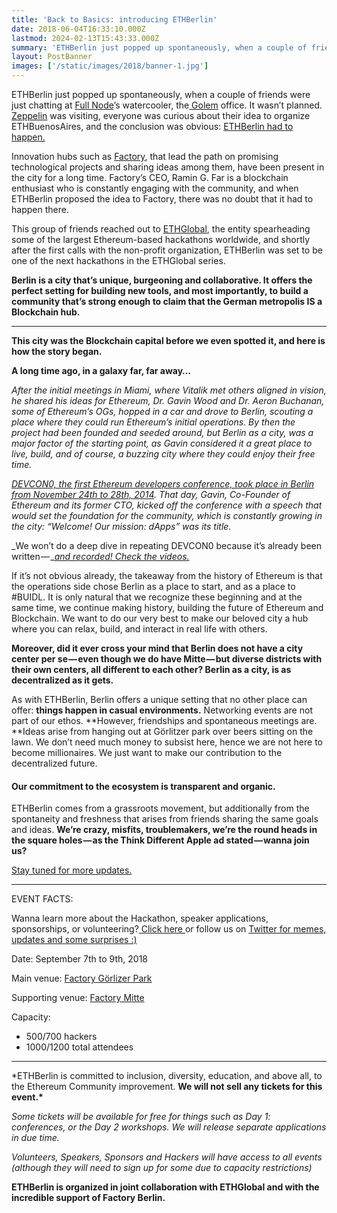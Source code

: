 ```yaml
---
title: 'Back to Basics: introducing ETHBerlin'
date: 2018-06-04T16:33:10.000Z
lastmod: 2024-02-13T15:43:33.000Z
summary: 'ETHBerlin just popped up spontaneously, when a couple of friends were just chatting at Full Node’s watercooler, the Golem office. It wasn’t…'
layout: PostBanner
images: ['/static/images/2018/banner-1.jpg']
---
```


ETHBerlin just popped up spontaneously, when a couple of friends were just chatting at [Full Node](https://fullnode.berlin)’s watercooler, the[ Golem](https://golem.network) office. It wasn’t planned. [Zeppelin](https://zeppelin.org) was visiting, everyone was curious about their idea to organize ETHBuenosAires, and the conclusion was obvious: [ETHBerlin had to happen.](https://ethberlin.com)

Innovation hubs such as [Factory](https://factoryberlin.com), that lead the path on promising technological projects and sharing ideas among them, have been present in the city for a long time. Factory’s CEO, Ramin G. Far is a blockchain enthusiast who is constantly engaging with the community, and when ETHBerlin proposed the idea to Factory, there was no doubt that it had to happen there.

This group of friends reached out to [ETHGlobal](https://ethglobal.co/), the entity spearheading some of the largest Ethereum-based hackathons worldwide, and shortly after the first calls with the non-profit organization, ETHBerlin was set to be one of the next hackathons in the ETHGlobal series.

**Berlin is a city that’s unique, burgeoning and collaborative. It offers the perfect setting for building new tools, and most importantly, to build a community that’s strong enough to claim that the German metropolis IS a Blockchain hub.**

---

**This city was the Blockchain capital before we even spotted it, and here is how the story began.**

**A long time ago, in a galaxy far, far away…**

_After the initial meetings in Miami, where Vitalik met others aligned in vision, he shared his ideas for Ethereum, Dr. Gavin Wood and Dr. Aeron Buchanan, some of Ethereum’s OGs, hopped in a car and drove to Berlin, scouting a place where they could run Ethereum’s initial operations. By then the project had been founded and seeded around, but Berlin as a city, was a major factor of the starting point, as Gavin considered it a great place to live, build, and of course, a buzzing city where they could enjoy their free time._

[_DEVCON0, the first Ethereum developers conference, took place in Berlin from November 24th to 28th, 2014_](https://blog.ethereum.org/2014/12/05/devcon-0-recap/)_. That day, Gavin, Co-Founder of Ethereum and its former CTO, kicked off the conference with a speech that would set the foundation for the community, which is constantly growing in the city: “Welcome! Our mission: dApps” was its title._

_We won’t do a deep dive in repeating DEVCON0 because it’s already been written — _[_and recorded! Check the videos._](https://youtu.be/_BvvUlKDqp0)

If it’s not obvious already, the takeaway from the history of Ethereum is that the operations side chose Berlin as a place to start, and as a place to #BUIDL. It is only natural that we recognize these beginning and at the same time, we continue making history, building the future of Ethereum and Blockchain. We want to do our very best to make our beloved city a hub where you can relax, build, and interact in real life with others.

**Moreover, did it ever cross your mind that Berlin does not have a city center per se — even though we do have Mitte — but diverse districts with their own centers, all different to each other? Berlin as a city, is as decentralized as it gets.**

As with ETHBerlin, Berlin offers a unique setting that no other place can offer: **things happen in casual environments.** Networking events are not part of our ethos. **However, friendships and spontaneous meetings are. **Ideas arise from hanging out at Görlitzer park over beers sitting on the lawn. We don’t need much money to subsist here, hence we are not here to become millionaires. We just want to make our contribution to the decentralized future.

#### **Our commitment to the ecosystem is transparent and organic.**

ETHBerlin comes from a grassroots movement, but additionally from the spontaneity and freshness that arises from friends sharing the same goals and ideas. **We’re crazy, misfits, troublemakers, we’re the round heads in the square holes — as the Think Different Apple ad stated — wanna join us?**

[Stay tuned for more updates.](http://twitter.com/ethberlin)

---

EVENT FACTS:

Wanna learn more about the Hackathon, speaker applications, sponsorships, or volunteering?[ Click here ](https://ethberlin.com)or follow us on [Twitter for memes, updates and some surprises :)](http://twitter.com/ethberlin)

Date: September 7th to 9th, 2018

Main venue: [Factory Görlizer Park](https://www.google.de/search?ei=cHMWW4f9B6KPmwWmrrjoBQ&q=factory%20g%C3%B6rlitzer&oq=factory+g%C3%B6rlitzer+&gs_l=psy-ab.3..0l3j0i22i30k1l4.4149.4149.0.4366.1.1.0.0.0.0.98.98.1.1.0....0...1c.1.64.psy-ab..0.1.98....0.b6KOj5SVnEE&npsic=0&rflfq=1&rlha=0&rllag=52498029,13442622,511&tbm=lcl&rldimm=3266543204847836379&ved=0ahUKEwi9iIWatbzbAhUBOpoKHXlUBZwQvS4IRjAA&rldoc=1&tbs=lrf:!2m1!1e2!2m1!1e3!3sIAE,lf:1,lf_ui:2#rlfi=hd:;si:3266543204847836379;mv:!1m3!1d41189.75564802336!2d13.420426700000002!3d52.49941155!2m3!1f0!2f0!3f0!3m2!1i170!2i407!4f13.1;tbs:lrf:!2m1!1e2!2m1!1e3!3sIAE,lf:1,lf_ui:2)

Supporting venue: [Factory Mitte](https://www.google.de/search?tbm=lcl&ei=0RQRW9WwMoHHwQL3yI2oBw&q=factory+mitte&oq=factory+mitte&gs_l=psy-ab.3..0j0i22i30k1l9.40192.40731.0.40912.5.5.0.0.0.0.115.436.0j4.4.0....0...1c.1.64.psy-ab..1.4.434...0i22i10i30k1.0.QxS2fF6WbPg#rlfi=hd:;si:4515823750878932748;mv:!1m3!1d5460.887630522469!2d13.39668775!3d52.532326149999996!2m3!1f0!2f0!3f0!3m2!1i114!2i432!4f13.1)

Capacity:

- 500/700 hackers
- 1000/1200 total attendees

---

\*ETHBerlin is committed to inclusion, diversity, education, and above all, to the Ethereum Community improvement. **We will not sell any tickets for this event.\***

_Some tickets will be available for free for things such as Day 1: conferences, or the Day 2 workshops. We will release separate applications in due time._

_Volunteers, Speakers, Sponsors and Hackers will have access to all events (although they will need to sign up for some due to capacity restrictions)_

**ETHBerlin is organized in joint collaboration with ETHGlobal and with the incredible support of Factory Berlin.**
